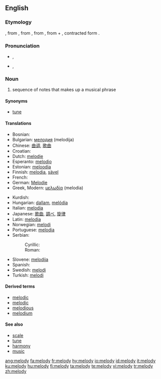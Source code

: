 {{see|Melody}}
==English==

===Etymology===
{{ME.}} {{term|melodie}}, from {{OF.}} {{term|melodie}}, from {{L.}} {{term|melodia}}, from {{Gr.}} {{term|sc=Grek|μελῳδία|tr=melōidía||singing, chanting}}, from {{term|sc=Grek|μέλος|tr=mélos||musical phrase}} + {{term|sc=Grek|ἀοιδή|tr=aoidḗ||song}}, contracted form {{term|sc=Grek|ᾠδή|tr=ōdḗ}}.

===Pronunciation===
* {{a|GenAm}} {{IPA|/ˈmɛlədi/}}, {{SAMPA|/"mEl@di/}}
*:{{audio|en-us-melody.ogg|Audio (US)}}
* {{a|RP}} {{IPA|/ˈmelədi/}}, {{SAMPA|/"mel@di/}}

===Noun===
{{en-noun|melod|ies}}

# sequence of notes that makes up a musical phrase

====Synonyms====
*{{sense|sequence of notes that makes up a musical phrase}} [[tune]]

====Translations====
{{trans-top|sequence of notes that makes up a musical phrase}}
*Bosnian: {{t|bs|melodija|f}}
*Bulgarian: [[мелодия]] (melodija) {{f}}
*Chinese: [[曲调]], [[歌曲]]
*Croatian: {{t|hr|melodija|f}}
*Dutch: [[melodie]] {{f}}
*Esperanto: [[melodio]]
*Estonian: [[meloodia]]
*Finnish: [[melodia]], [[sävel]]
*French: {{t|fr|mélodie|f}}
*German: [[Melodie]] {{f}}
*Greek, Modern: [[μελωδία]] (melodia)
{{trans-mid}}
*Kurdish: {{KUchar|[[ئاواز]]}}
*Hungarian: [[dallam]], [[melódia]]
*Italian: [[melodia]] {{f}}
*Japanese: [[歌曲]], [[調べ]], [[旋律]]
*Latin: [[melodia]]
*Norwegian: [[melodi]] {{m}}
*Portuguese: [[melodia]] {{f}}
*Serbian:
*:Cyrillic: {{t|sr|мелодија|f}}
*:Roman: {{t|sr|melodija|f}}
*Slovene: [[melodija]] {{f}}
*Spanish: {{t|es|melodía|f}}
*Swedish: [[melodi]] {{c}}
*Turkish: [[melodi]]
{{trans-bottom}}

====Derived terms====
*[[melodic]]
*[[melodic]]
*[[melodious]]
*[[melodium]]<!-- possibly a trade name -->

====See also====
*[[scale]]
*[[tune]]
*[[harmony]]
*[[music]]

[[ang:melody]]
[[fa:melody]]
[[fr:melody]]
[[hy:melody]]
[[io:melody]]
[[id:melody]]
[[it:melody]]
[[ku:melody]]
[[hu:melody]]
[[fi:melody]]
[[ta:melody]]
[[te:melody]]
[[vi:melody]]
[[tr:melody]]
[[zh:melody]]